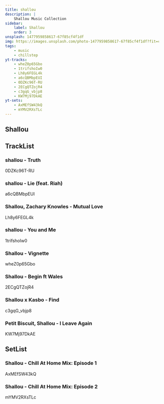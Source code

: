 ```yaml
---
title: shallou
description: |
    Shallou Music Collection
sidebar:
    label: Shallou
    order: 3
unsplash: 1477959858617-67f85cf4f1df
img: https://images.unsplash.com/photo-1477959858617-67f85cf4f1df?fit=crop&w=1400&h=700&q=75
tags:
    - music
    - chillstep
yt-tracks:
    - wheZ0p65Gbo
    - 1trifshoIw0
    - Lh8y6FEGL4k
    - a6cQBMbpEUI
    - 0DZKc96T-RU
    - 2ECgQTZojR4
    - c3gqG_vbjp8
    - KW7Mj97DkAE
yt-sets:
    - AxMEfSW43kQ
    - mYMV2RXsTLc
---
```


## Shallou


## TrackList

### shallou - Truth
0DZKc96T-RU

### shallou - Lie (feat. Riah)
a6cQBMbpEUI

### Shallou, Zachary Knowles - Mutual Love
Lh8y6FEGL4k

### shallou - You and Me
1trifshoIw0

### Shallou - Vignette
wheZ0p65Gbo

### Shallou - Begin ft Wales
2ECgQTZojR4

### Shallou x Kasbo - Find
c3gqG_vbjp8

### Petit Biscuit, Shallou - I Leave Again
KW7Mj97DkAE

## SetList

### Shallou - Chill At Home Mix: Episode 1
AxMEfSW43kQ

### Shallou - Chill At Home Mix: Episode 2
mYMV2RXsTLc